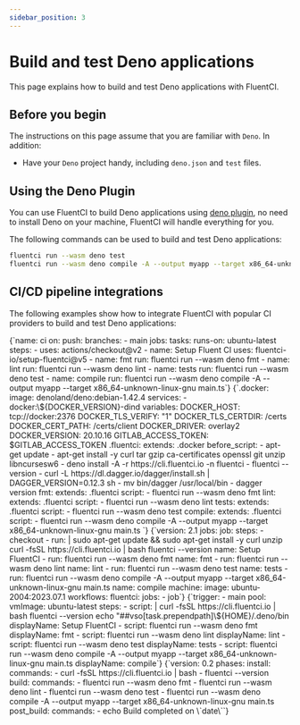 ```yaml
---
sidebar_position: 3
---
```


# Build and test Deno applications

This page explains how to build and test Deno applications with FluentCI.

## Before you begin

The instructions on this page assume that you are familiar with `Deno`. In addition:

- Have your `Deno` project handy, including `deno.json` and `test` files.

## Using the Deno Plugin

You can use FluentCI to build Deno applications using [deno plugin](https://github.com/fluent-ci-templates/deno-pipeline), no need to install Deno on your machine, FluentCI will handle everything for you.

The following commands can be used to build and test Deno applications:

```bash
fluentci run --wasm deno test
fluentci run --wasm deno compile -A --output myapp --target x86_64-unknown-linux-gnu main.ts # suppose main.ts is your entry file
```

## CI/CD pipeline integrations

The following examples show how to integrate FluentCI with popular CI providers to build and test Deno applications:


<Tabs>
  <TabItem value="gha" label="Github Actions">
    <CodeBlock language="yaml" title="ci.yml">
      {`name: ci
on:
  push:
    branches:
      - main
jobs:
  tasks:
    runs-on: ubuntu-latest
    steps:
      - uses: actions/checkout@v2
      - name: Setup Fluent CI
        uses: fluentci-io/setup-fluentci@v5
      - name: fmt
        run: fluentci run --wasm deno fmt
      - name: lint
        run: fluentci run --wasm deno lint
      - name: tests
        run: fluentci run --wasm deno test
      - name: compile
        run: fluentci run --wasm deno compile -A --output myapp --target
          x86_64-unknown-linux-gnu main.ts`}
    </CodeBlock>
  </TabItem>
  <TabItem value="gitlab" label="GitLab CI">
    <CodeBlock language="yaml" title=".gitlab-ci.yml">
      {`.docker:
  image: denoland/deno:debian-1.42.4
  services:
    - docker:\${DOCKER_VERSION}-dind
  variables:
    DOCKER_HOST: tcp://docker:2376
    DOCKER_TLS_VERIFY: "1"
    DOCKER_TLS_CERTDIR: /certs
    DOCKER_CERT_PATH: /certs/client
    DOCKER_DRIVER: overlay2
    DOCKER_VERSION: 20.10.16
    GITLAB_ACCESS_TOKEN: $GITLAB_ACCESS_TOKEN
.fluentci:
  extends: .docker
  before_script: 
    - apt-get update 
    - apt-get install -y curl tar gzip ca-certificates openssl git unzip libncursesw6 
    - deno install -A -r https://cli.fluentci.io -n fluentci 
    - fluentci --version - curl -L https://dl.dagger.io/dagger/install.sh | DAGGER_VERSION=0.12.3 sh 
    - mv bin/dagger /usr/local/bin 
    - dagger version
fmt:
  extends: .fluentci
  script: - fluentci run --wasm deno fmt
lint:
  extends: .fluentci
  script: - fluentci run --wasm deno lint
tests:
  extends: .fluentci
  script: - fluentci run --wasm deno test
compile:
  extends: .fluentci
  script: - fluentci run --wasm deno compile -A --output myapp --target x86_64-unknown-linux-gnu main.ts
`}

</CodeBlock>
</TabItem>
<TabItem value="circleci" label="Circle CI">
<CodeBlock language="yaml" title=".circleci/config.yml">
{`version: 2.1
jobs:
  job:
    steps:
      - checkout
      - run: |
          sudo apt-get update && sudo apt-get install -y curl unzip
          curl -fsSL https://cli.fluentci.io | bash
          fluentci --version
        name: Setup FluentCI
      - run: fluentci run --wasm deno fmt
        name: fmt
      - run: fluentci run --wasm deno lint
        name: lint
      - run: fluentci run --wasm deno test
        name: tests
      - run: fluentci run --wasm deno compile -A --output myapp --target x86_64-unknown-linux-gnu main.ts
        name: compile
    machine:
      image: ubuntu-2004:2023.07.1
workflows:
  fluentci:
    jobs:
      - job`}
</CodeBlock>
</TabItem>
<TabItem value="azure" label="Azure Pipelines">
<CodeBlock language="yaml" title="azure-pipelines.yml">
{`trigger:
  - main
pool:
  vmImage: ubuntu-latest
steps:
  - script: |
      curl -fsSL https://cli.fluentci.io | bash
      fluentci --version
      echo "##vso[task.prependpath]\${HOME}/.deno/bin
    displayName: Setup FluentCI
  - script: fluentci run --wasm deno fmt
    displayName: fmt
  - script: fluentci run --wasm deno lint
    displayName: lint
  - script: fluentci run --wasm deno test
    displayName: tests
  - script: fluentci run --wasm deno compile -A --output myapp --target x86_64-unknown-linux-gnu main.ts
    displayName: compile`}
</CodeBlock>
</TabItem>
<TabItem value="aws" label="AWS CodePipeline">
<CodeBlock language="yaml" title="buildspec.yml">
{`version: 0.2
phases:
  install:
    commands:
      - curl -fsSL https://cli.fluentci.io | bash
      - fluentci --version
  build:
    commands:
      - fluentci run --wasm deno fmt
      - fluentci run --wasm deno lint
      - fluentci run --wasm deno test
      - fluentci run --wasm deno compile -A --output myapp --target
        x86_64-unknown-linux-gnu main.ts
  post_build:
    commands:
      - echo Build completed on \`date\``}
</CodeBlock>
</TabItem>
</Tabs>
